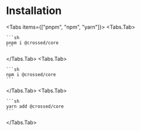 
# Installation

<Tabs items={["pnpm", "npm", "yarn"]}>
  <Tabs.Tab>

    ```sh
    pnpm i @crossed/core
    ```

  </Tabs.Tab>
  <Tabs.Tab>

    ```sh
    npm i @crossed/core
    ```

  </Tabs.Tab>
  <Tabs.Tab>
  
    ```sh
    yarn add @crossed/core
    ```
  
  </Tabs.Tab>
</Tabs>
